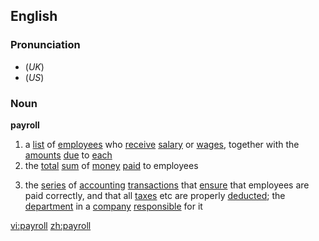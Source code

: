 ==English==

===Pronunciation===
*(''UK'') {{IPA|/ˈpeɪɹəʊl/}}
*(''US'') {{IPA|/ˈpeɪɹoʊl/}}

===Noun===
{{wikipedia}}
'''payroll'''
# a [[list]] of [[employee]]s who [[receive]] [[salary]] or [[wages]], together with the [[amount]]s [[due]] to [[each]]
# the [[total]] [[sum]] of [[money]] [[paid]] to employees
#{{computing}} the [[series]] of [[accounting]] [[transaction]]s that [[ensure]] that employees are paid correctly, and that all [[taxes]] etc are properly [[deducted]]; the [[department]] in a [[company]] [[responsible]] for it

[[vi:payroll]]
[[zh:payroll]]